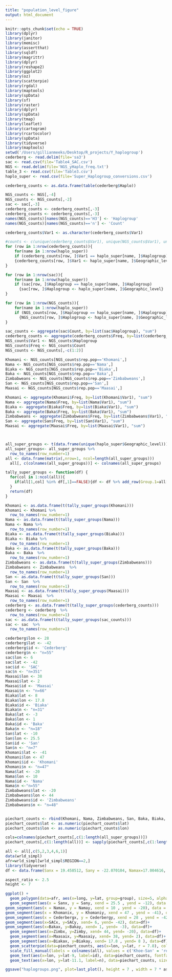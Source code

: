 ```yaml
---
title: "population_level_figure"
output: html_document
---
```

```r
knitr::opts_chunk$set(echo = TRUE)
library(dplyr)
library(janitor)
library(memisc)
library(assertthat)
library(sqldf)
library(magrittr)
library(dplyr)
library(reshape2)
library(ggplot2)
library(oz)
library(scatterpie)
library(rgdal)
library(maptools)
library(spData)
library(sf)
library(raster)
library(dplyr)
library(spData)
library(tmap)
library(leaflet)
library(cartogram)
library(rcartocolor)
library(spData)
library(tidyverse)
library(maptools)
setwd('/Users/gillianmeeks/Desktop/R_projects/Y_haplogroup')
cederberg <- read.delim(file='sa3')
sac <- read.csv(file='Table4_SAC.csv')
NGS <- read.delim(file='NGS_yHaplo_freq.txt')
table_3 <- read.csv(file='Table3.csv')
haplo_super <- read.csv(file='Super_Haplogroup_conversions.csv')
```



```r
cederberg_counts <- as.data.frame(table(cederberg$Haplo))

NGS_counts <- NGS[,-4]
NGS_counts <- NGS_counts[,-2]
sac <- sac[,-3]
cederberg_counts <- cederberg_counts[,-3]
cederberg_counts <- cederberg_counts[,-3]
names(NGS_counts)[names(NGS_counts)=='H3'] <- 'Haplogroup'
names(NGS_counts)[names(NGS_counts)=='n'] <- 'Count'

cederberg_counts$Var1 <- as.character(cederberg_counts$Var1)

#counts <- c(unique(cederberg_counts$Var1), unique(NGS_counts$Var1), unique(sac$Var1))
for (row in 1:nrow(cederberg_counts)){
    for(name in 1:nrow(haplo_super))
    if (cederberg_counts[row, ]$Var1 == haplo_super[name, ]$Haplogroup)
    {cederberg_counts[row, ]$Var1 <- haplo_super[name, ]$Geographic_level}
}

for (row in 1:nrow(sac)){
    for(name in 1:nrow(haplo_super))
    if (sac[row, ]$Haplogroup == haplo_super[name, ]$Haplogroup)
      {sac[row, ]$Haplogroup <- haplo_super[name, ]$Geographic_level}
}

for (row in 1:nrow(NGS_counts)){
    for(name in 1:nrow(haplo_super))
    if (NGS_counts[row, ]$Haplogroup == haplo_super[name, ]$Haplogroup)
      {NGS_counts[row, ]$Haplogroup <- haplo_super[name, ]$Geographic_level}
}


```
```r

sac_counts <- aggregate(sac$Count, by=list(sac$Haplogroup), "sum")
cederberg_counts <- aggregate(cederberg_counts$Freq, by=list(cederberg_counts$Var1), "sum")
NGS_counts$Var1 <- NGS_counts$Haplogroup
NGS_counts$Freq <- NGS_counts$Count
NGS_counts <- NGS_counts[,-c(1:2)]

Khomani <- NGS_counts[NGS_counts$rep.pop=='Khomani',]
Nama <- NGS_counts[NGS_counts$rep.pop=='Nama',]
Biaka <- NGS_counts[NGS_counts$rep.pop=='Biaka',]
Baka <- NGS_counts[NGS_counts$rep.pop=='Baka',]
Zimbabweans <- NGS_counts[NGS_counts$rep.pop=='Zimbabweans',]
San <- NGS_counts[NGS_counts$rep.pop=='San',]
Maasai <- NGS_counts[NGS_counts$rep.pop=='Maasai',]

Khomani <- aggregate(Khomani$Freq, by=list(Khomani$Var1), "sum")
Nama <- aggregate(Nama$Freq, by=list(Nama$Var1), "sum")
Biaka <- aggregate(Biaka$Freq, by=list(Biaka$Var1), "sum")
Baka <- aggregate(Baka$Freq, by=list(Baka$Var1), "sum")
Zimbabweans <- aggregate(Zimbabweans$Freq, by=list(Zimbabweans$Var1), "sum")
San <- aggregate(San$Freq, by=list(San$Var1), "sum")
Maasai <- aggregate(Maasai$Freq, by=list(Maasai$Var1), "sum")




```


```r

all_super_groups <- t(data.frame(unique(haplo_super$Geographic_level)))
all_super_groups<- all_super_groups %>%
  row_to_names(row_number=1)
all <- data.frame(matrix(,nrow=1, ncol=length(all_super_groups)))
  all[, c(colnames(all_super_groups))] <- colnames(all_super_groups)

```

```r

tally_super_groups <- function(df) {
  for(col in 1:ncol(all)){
    if(all[1,col] %in% df[,1]==FALSE){df <- df %>% add_row(Group.1=all[1,col],x=0)}
  }
  return(df)
}

Khomani <- as.data.frame(t(tally_super_groups(Khomani)))
Khomani <- Khomani %>%
  row_to_names(row_number=1)
Nama <- as.data.frame(t(tally_super_groups(Nama)))
Nama <- Nama %>%
  row_to_names(row_number=1)
Biaka <- as.data.frame(t(tally_super_groups(Biaka)))
Biaka <- Biaka %>%
  row_to_names(row_number=1)
Baka <- as.data.frame(t(tally_super_groups(Baka)))
Baka <- Baka  %>%
  row_to_names(row_number=1)
Zimbabweans <- as.data.frame(t(tally_super_groups(Zimbabweans)))
Zimbabweans <- Zimbabweans  %>%
  row_to_names(row_number=1)
San <- as.data.frame(t(tally_super_groups(San)))
San <- San  %>%
  row_to_names(row_number=1)
Maasai <- as.data.frame(t(tally_super_groups(Maasai)))
Maasai <- Maasai  %>%
  row_to_names(row_number=1)
cederberg <- as.data.frame(t(tally_super_groups(cederberg_counts)))
cederberg <- cederberg  %>%
  row_to_names(row_number=1)
sac <- as.data.frame(t(tally_super_groups(sac_counts)))
sac <- sac  %>%
  row_to_names(row_number=1)


```






```r
cederberg$lon <- 28
cederberg$lat <- -42
cederberg$id <- 'Cederberg'
cederberg$n <- "n=55"
sac$lon <- 6
sac$lat <- -42
sac$id <- 'SAC'
sac$n <- "n=351"
Maasai$lon <- 38
Maasai$lat <- 2
Maasai$id <- 'Maasai'
Maasai$n <- "n=66"
Biaka$lat <- 8
Biaka$lon <- 17.8
Biaka$id <- 'Biaka'
Biaka$n <- "n=31"
Baka$lat <- -3
Baka$lon <- 1
Baka$id <- 'Baka'
Baka$n <- "n=18"
San$lat <- -10
San$lon <- 25.5
San$id <- 'San'
San$n <- "n=7"
Khomani$lat <- -41
Khomani$lon <- 47
Khomani$id <- 'Khomani'
Khomani$n <- "n=47"
Nama$lat <- -20
Nama$lon <- 10
Nama$id <- 'Nama'
Nama$n <-"n=55"
Zimbabweans$lat <- -20
Zimbabweans$lon <- 44
Zimbabweans$id <- 'Zimbabweans'
Zimbabweans$n <- "n=48"


piechart_counts <- rbind(Khomani, Nama, Zimbabweans, San, Baka, Biaka, Maasai, cederberg, sac)
piechart_counts$lat <- as.numeric(piechart_counts$lat)
piechart_counts$lon <- as.numeric(piechart_counts$lon)

```


```r
cols=colnames(piechart_counts[,c(1:length(all_super_groups))]) 
piechart_counts[,c(1:length(all))] <- sapply(piechart_counts[,c(1:length(all))],as.numeric)

all <- all[,c(5,2,3,4,6,1)]
data(wrld_simpl)
afr=wrld_simpl[wrld_simpl$REGION==2,]
library(tidyverse)
df <- data.frame(Sanx = 19.458512, Sany = -22.070104, Namax=17.004616, Namay=-28.411234, Khomanix=20.089492, Khomaniy=-26.721863, Cederbergx=19.1255, Cederbergy=-32.338056, SACx=18.4232, SACy=-33.9188, Bakax=12.639878, Bakay=4.612571, Zimby=-20.151192, Zimbx=28.649864, Maasaix=37.574437, Maasaiy=-2.222969, Biakax=17.87472, Biakay=3.866779)

aspect_ratio <- 2.5
height <- 7

ggplot() +
  geom_polygon(data=afr, aes(x=long, y=lat, group=group), size=5, alpha=0.9, fill="darkgrey")+
  geom_segment(aes(x = Sanx, y = Sany, xend = 25.5 , yend = -12), data = df)+
geom_segment(aes(x = Namax, y = Namay, xend = 10 , yend = -20), data = df)+
geom_segment(aes(x = Khomanix, y = Khomaniy, xend = 47 , yend = -41), data = df)+
geom_segment(aes(x = Cederbergx, y = Cederbergy, xend = 28 , yend = -42), data = df)+
geom_segment(aes(x=SACx, y=SACy, xend= 6, yend= -42), data=df)+
geom_segment(aes(x=Bakax, y=Bakay, xend= 1, yend= -3), data=df)+
  geom_segment(aes(x=Zimbx, y=Zimby, xend= 44, yend= -20), data=df)+
  geom_segment(aes(x=Maasaix, y=Maasaiy, xend= 38, yend= 2), data=df)+
  geom_segment(aes(x=Biakax, y=Biakay, xend= 17.8 , yend= 8 ), data=df)+
  geom_scatterpie(data=piechart_counts, aes(x=lon, y=lat, r = 7.8), cols= colnames(all), pie_scale = 1, legend_name = "Population") + coord_sf(xlim = c(-9, 56), ylim = c(-56, 18), expand = FALSE)+
  scale_fill_manual(labels = colnames(all), values = c('Khoe-San' = 'red3', 'East Africa' = 'saddlebrown', 'Bantu'='darkgreen', 'Asian'='purple', 'European'='blue', 'Other'='black' )) + theme(legend.position = "bottom")+
  geom_text(aes(x=lon, y=lat-9, label=id), data=piechart_counts, fontface="bold")+
  geom_text(aes(x=lon, y=lat-11.1, label=n), data=piechart_counts, size=3)

ggsave("haplogroups.png", plot=last_plot(), height = 7 , width = 7 * aspect_ratio)
```